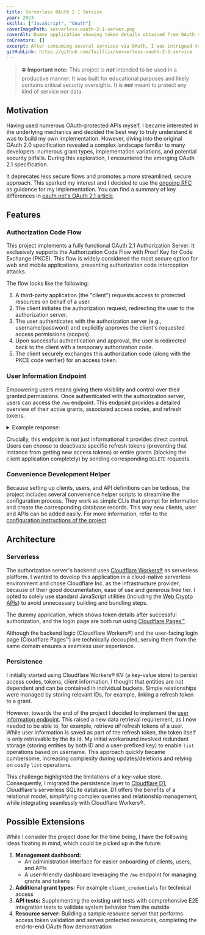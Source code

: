 ```yaml
---
title: Serverless OAuth 2.1 Service
year: 2023
skills: ["JavaScript", "OAuth"]
coverImagePath: serverless-oauth-2-1-server.png
coverAlt: Dummy application showing token details obtained from OAuth service
coCreators: []
excerpt: After consuming several services via OAuth, I was intrigued to implement my own authorization server.
gitHubLink: https://github.com/failllix/serverless-oauth-2-1-service
---
```


> ⛔ **Important note:** This project is _**not**_ intended to be used in a productive manner.
> It was built for educational purposes and likely contains critical security oversights.
> It is _**not**_ meant to protect any kind of service nor data.

## Motivation

Having used numerous OAuth-protected APIs myself, I became interested in the underlying mechanics and decided the best way to truly understand it was to build my own implementation.
However, diving into the original OAuth 2.0 specification revealed a complex landscape familiar to many developers: numerous grant types, implementation variations, and potential security pitfalls.
During this exploration, I encountered the emerging OAuth 2.1 specification.

It deprecates less secure flows and promotes a more streamlined, secure approach.
This sparked my interest and I decided to use the [ongoing RFC](https://datatracker.ietf.org/doc/html/draft-ietf-oauth-v2-1-12) as guidance for my implementation.
You can find a summary of key differences in [oauth.net's OAuth 2.1 article](https://oauth.net/2.1/).

## Features

### Authorization Code Flow

This project implements a fully functional OAuth 2.1 Authorization Server.
It exclusively supports the Authorization Code Flow with Proof Key for Code Exchange (PKCE).
This flow is widely considered the most secure option for web and mobile applications, preventing authorization code interception attacks.

The flow looks like the following:

1. A third-party application (the "client") requests access to protected resources on behalf of a user.
1. The client initiates the authorization request, redirecting the user to the authorization server.
1. The user authenticates with the authorization server (e.g., username/password) and explicitly approves the client's requested access permissions (scopes).
1. Upon successful authentication and approval, the user is redirected back to the client with a temporary authorization code.
1. The client securely exchanges this authorization code (along with the PKCE code verifier) for an access token.

### User Information Endpoint

Empowering users means giving them visibility and control over their granted permissions.
Once authenticated with the authorization server, users can access the `/me` endpoint.
This endpoint provides a detailed overview of their active grants, associated access codes, and refresh tokens.

<details>
  <summary>Example response:</summary>
  ```json
    {
      "accessCodes": [
        {
          "AccessCode": "20c7259919ba84bf447ddd51bfb6c5bebee786702df8923ae0e80a75cc1ceed3",
          "ClientId": "664bddd3-efb2-4be2-842e-6b741c490b59",
          "Username": "test",
          "GrantId": "f6812806-55ab-4996-a817-cfadb11d70e0",
          "Scope": ["access", "userInfo"],
          "Audience": [
            "http://localhost:8787/me",
            "http://localhost:8789/resources"
          ],
          "CodeChallengeMethod": "S256",
          "CodeChallenge": "4AzA7kLX3Ef6GOIODw4bjetEsTyu5F_lqbAPyOCOOb4",
          "ExpiresAt": "2025-05-01 14:56:43"
        }
      ],
      "grants": [
        {
          "GrantId": "2c1e6d77-ce40-4172-83a2-c2abc3123121",
          "ClientId": "664bddd3-efb2-4be2-842e-6b741c490b59",
          "Username": "test",
          "Scope": ["userInfo"],
          "Audience": ["http://localhost:8787/me"]
        }
      ],
      "activeRefreshTokens": [
        {
          "RefreshTokenId": "e238ed11-3fd4-4665-91f8-40b024a213fa",
          "ClientId": "664bddd3-efb2-4be2-842e-6b741c490b59",
          "GrantId": "2c1e6d77-ce40-4172-83a2-c2abc3123121",
          "Username": "test",
          "Scope": ["userInfo"],
          "Active": true
        }
      ],
      "inactiveRefreshTokens": [
        {
          "RefreshTokenId": "6a41cd5e-d0d9-4c1b-b20b-f2bb4386526e",
          "ClientId": "664bddd3-efb2-4be2-842e-6b741c490b59",
          "GrantId": "82cede19-21fc-466d-8eb4-9005bc9735bb",
          "Username": "test",
          "Scope": ["access", "userInfo"],
          "Active": false
        }
      ]
    }
  ```
</details>

Crucially, this endpoint is not just informational it provides direct control.
Users can choose to deactivate specific refresh tokens (preventing that instance from getting new access tokens) or entire grants (blocking the client application completely) by sending corresponding `DELETE` requests.

### Convenience Development Helper

Because setting up clients, users, and API definitions can be tedious, the project includes several convenience helper scripts to streamline the configuration process.
They work as simple CLIs that prompt for information and create the corresponding database records.
This way new clients, user and APIs can be added easily.
For more information, refer to the [configuration instructions of the project](https://github.com/failllix/serverless-oauth-2-1-service?tab=readme-ov-file#configuration).

## Architecture

### Serverless

The authorization server's backend uses [Cloudflare Workers®](https://workers.cloudflare.com/) as serverless platform.
I wanted to develop this application in a cloud-native serverless environment and chose Cloudflare Inc. as the infrastructure provider, because of their good documentation, ease of use and generous free tier.
I opted to solely use standard JavaScript utilities (including the [Web Crypto APIs](https://developer.mozilla.org/de/docs/Web/API/Web_Crypto_API)) to avoid unnecessary building and bundling steps.

The dummy application, which shows token details after successful authorization, and the login page are both run using [Cloudflare Pages™](https://pages.cloudflare.com/).

Although the backend logic (Cloudflare Workers®) and the user-facing login page (Cloudflare Pages™) are technically decoupled, serving them from the same domain ensures a seamless user experience.

### Persistence

I initially started using Cloudflare Workers® KV (a key-value store) to persist access codes, tokens, client information.
I thought that entities are not dependent and can be contained in individual buckets.
Simple relationships were managed by storing relevant IDs, for example, linking a refresh token to a grant.

However, towards the end of the project I decided to implement the [user information endpoint](#user-information-endpoint).
This raised a new data retrieval requirement, as I now needed to be able to, for example, retrieve _all_ refresh tokens of a user.
While user information is saved as part of the refresh token, the token itself is only retrievable by the its id.
My initial workaround involved redundant storage (storing entities by both ID and a user-prefixed key) to enable `list` operations based on username.
This approach quickly became cumbersome, increasing complexity during updates/deletions and relying on costly `list` operations.

This challenge highlighted the limitations of a key-value store.
Consequently, I migrated the persistence layer to [Cloudflare D1](https://developers.cloudflare.com/d1/), Cloudflare's serverless SQLite database.
D1 offers the benefits of a relational model, simplifying complex queries and relationship management, while integrating seamlessly with Cloudflare Workers®.

## Possible Extensions

While I consider the project done for the time being, I have the following ideas floating in mind, which could be picked up in the future:

1. **Management dashboard:**
   - An administration interface for easier onboarding of clients, users, and APIs
   - A user-friendly dashboard leveraging the `/me` endpoint for managing grants and tokens
1. **Additional grant types:** For example `client_credentials` for technical access
1. **API tests:** Supplementing the existing unit tests with comprehensive E2E integration tests to validate system behavior from the outside
1. **Resource server:** Building a sample resource server that performs access token validation and serves protected resources, completing the end-to-end OAuth flow demonstration
